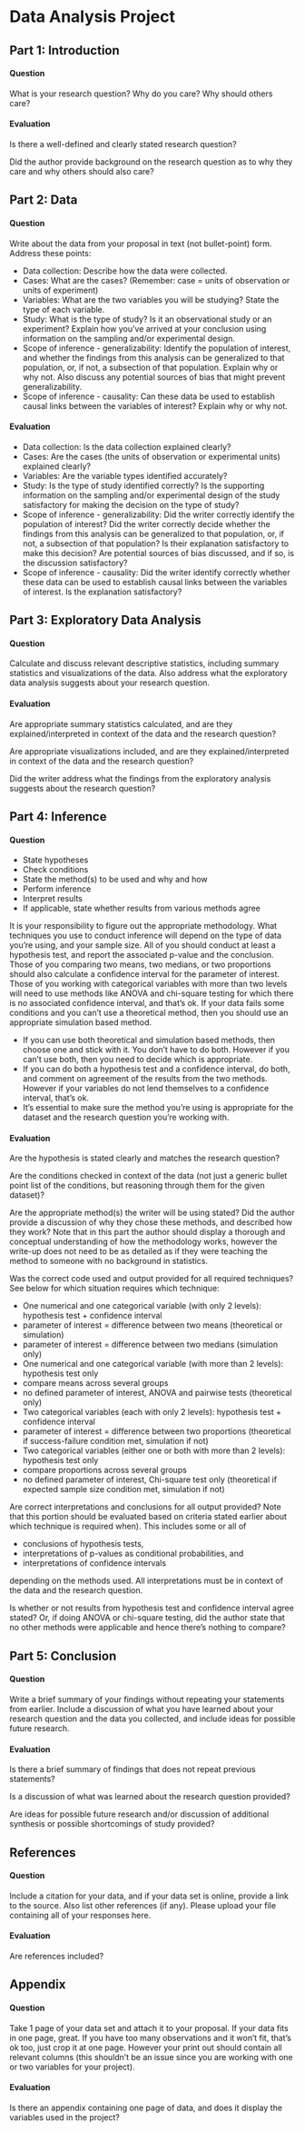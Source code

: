 Data Analysis Project
=====================

Part 1: Introduction
--------------------

#### Question
What is your research question? Why do you care? Why should others care?

#### Evaluation
Is there a well-defined and clearly stated research question?

Did the author provide background on the research question as to why they care and why others should also care?

Part 2:  Data
-------------

#### Question
Write about the data from your proposal in text (not bullet-point) form. Address these points:

* Data collection: Describe how the data were collected.
* Cases: What are the cases? (Remember: case = units of observation or units of experiment)
* Variables: What are the two variables you will be studying? State the type of each variable.
* Study: What is the type of study? Is it an observational study or an experiment? Explain how you've arrived at your conclusion using information on the sampling and/or experimental design.
* Scope of inference - generalizability: Identify the population of interest, and whether the findings from this analysis can be generalized to that population, or, if not, a subsection of that population. Explain why or why not. Also discuss any potential sources of bias that might prevent generalizability.
* Scope of inference - causality: Can these data be used to establish causal links between the variables of interest? Explain why or why not.

#### Evaluation
* Data collection: Is the data collection explained clearly?
* Cases: Are the cases (the units of observation or experimental units) explained clearly?
* Variables: Are the variable types identified accurately?
* Study: Is the type of study identified correctly? Is the supporting information on the sampling and/or experimental design of the study satisfactory for making the decision on the type of study?
* Scope of inference - generalizability: Did the writer correctly identify the population of interest? Did the writer correctly decide whether the findings from this analysis can be generalized to that population, or, if not, a subsection of that population? Is their explanation satisfactory to make this decision? Are potential sources of bias discussed, and if so, is the discussion satisfactory?
* Scope of inference - causality: Did the writer identify correctly whether these data can be used to establish causal links between the variables of interest. Is the explanation satisfactory?

Part 3: Exploratory Data Analysis
---------------------------------

#### Question
Calculate and discuss relevant descriptive statistics, including summary statistics and visualizations of the data. Also address what the exploratory data analysis suggests about your research question.

#### Evaluation
Are appropriate summary statistics calculated, and are they explained/interpreted in context of the data and the research question?

Are appropriate visualizations included, and are they explained/interpreted in context of the data and the research question?

Did the writer address what the findings from the exploratory analysis suggests about the research question?

Part 4: Inference
-----------------

#### Question
* State hypotheses
* Check conditions
* State the method(s) to be used and why and how
* Perform inference
* Interpret results
* If applicable, state whether results from various methods agree

It is your responsibility to figure out the appropriate methodology. What techniques you use to conduct inference will depend on the type of data you're using, and your sample size. All of you should conduct at least a hypothesis test, and report the associated p-value and the conclusion. Those of you comparing two means, two medians, or two proportions should also calculate a confidence interval for the parameter of interest. Those of you working with categorical variables with more than two levels will need to use methods like ANOVA and chi-square testing for which there is no associated confidence interval, and that's ok. If your data fails some conditions and you can't use a theoretical method, then you should use an appropriate simulation based method. 

* If you can use both theoretical and simulation based methods, then choose one and stick with it. You don't have to do both. However if you can't use both, then you need to decide which is appropriate.
* If you can do both a hypothesis test and a confidence interval, do both, and comment on agreement of the results from the two methods. However if your variables do not lend themselves to a confidence interval, that's ok.
* It's essential to make sure the method you're using is appropriate for the dataset and the research question you're working with.

#### Evaluation
Are the hypothesis is stated clearly and matches the research question?

Are the conditions checked in context of the data (not just a generic bullet point list of the conditions, but reasoning through them for the given dataset)?

Are the appropriate method(s) the writer will be using stated? Did the author provide a discussion of why they chose these methods, and described how they work? Note that in this part the author should display a thorough and conceptual understanding of how the methodology works, however the write-up does not need to be as detailed as if they were teaching the method to someone with no background in statistics.

Was the correct code used and output provided for all required techniques? See below for which situation requires which technique:

* One numerical and one categorical variable (with only 2 levels): hypothesis test + confidence interval
 * parameter of interest = difference between two means (theoretical or simulation)
 * parameter of interest = difference between two medians (simulation only)
* One numerical and one categorical variable (with more than 2 levels): hypothesis test only
 * compare means across several groups
 * no defined parameter of interest, ANOVA and pairwise tests (theoretical only)
* Two categorical variables (each with only 2 levels): hypothesis test + confidence interval
 * parameter of interest = difference between two proportions (theoretical if success-failure condition met, simulation if not)
* Two categorical variables (either one or both with more than 2 levels): hypothesis test only
 * compare proportions across several groups
 * no defined parameter of interest, Chi-square test only (theoretical if expected sample size condition met, simulation if not)

Are correct interpretations and conclusions for all output provided? Note that this portion should be evaluated based on criteria stated earlier about which technique is required when). This includes some or all of

* conclusions of hypothesis tests,
* interpretations of p-values as conditional probabilities, and
* interpretations of confidence intervals

depending on the methods used. All interpretations must be in context of the data and the research question.

Is whether or not results from hypothesis test and confidence interval agree stated? Or, if doing ANOVA or chi-square testing, did the author state that no other methods were applicable and hence there's nothing to compare?

Part 5: Conclusion
------------------

#### Question
Write a brief summary of your findings without repeating your statements from earlier. Include a discussion of what you have learned about your research question and the data you collected, and include ideas for possible future research.

#### Evaluation
Is there a brief summary of findings that does not repeat previous statements?

Is a discussion of what was learned about the research question provided?

Are ideas for possible future research and/or discussion of additional synthesis or possible shortcomings of study provided?

References
----------

#### Question
Include a citation for your data, and if your data set is online, provide a link to the source. Also list other references (if any). Please upload your file containing all of your responses here.

#### Evaluation
Are references included?

Appendix
--------

#### Question
Take 1 page of your data set and attach it to your proposal. If your data fits in one page, great. If you have too many observations and it won’t fit, that’s ok too, just crop it at one page. However your print out should contain all relevant columns (this shouldn’t be an issue since you are working with one or two variables for your project).

#### Evaluation
Is there an appendix containing one page of data, and does it display the variables used in the project?
